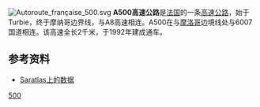 [[File:Autoroute_française_500.svg|right]]
'''A500高速公路'''是[[法国|法国]]的一条[[高速公路|高速公路]]，始于Turbie，终于摩纳哥边界线，与A8高速相连。A500在与[[摩洛哥|摩洛哥]]边境线处与6007国道相连。该高速全长2千米，于1992年建成通车。

==参考资料==
*[http://saratlas.free.fr/index.php?page=autoroute&route=a500&lang=fr Saratlas上的数据]{{Wayback|url=http://saratlas.free.fr/index.php?page=autoroute&route=a500&lang=fr |date=20150626223956 }}{{fr}}

{{法国高速公路}}
[[Category:法国高速公路|500]]